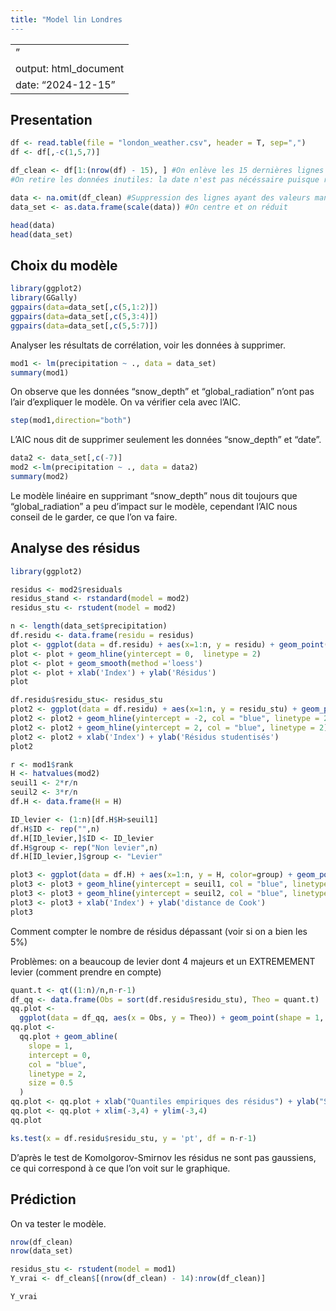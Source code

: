 ---
title: "Model lin Londres
---

---
"
output: html_document
date: "2024-12-15"
---

## Presentation

```{r}
df <- read.table(file = "london_weather.csv", header = T, sep=",")
df <- df[,-c(1,5,7)]

df_clean <- df[1:(nrow(df) - 15), ] #On enlève les 15 dernières lignes qu'on réserve pour la prédiction
#On retire les données inutiles: la date n'est pas nécéssaire puisque reflétée par autres paramètres (sunshine, mean_temp etc), et on garde seulement la température moyenne au lieu des 3 données.

data <- na.omit(df_clean) #Suppression des lignes ayant des valeurs manquantes
data_set <- as.data.frame(scale(data)) #On centre et on réduit

head(data)
head(data_set)
```

## Choix du modèle

```{r}
library(ggplot2)
library(GGally)
ggpairs(data=data_set[,c(5,1:2)])
ggpairs(data=data_set[,c(5,3:4)])
ggpairs(data=data_set[,c(5,5:7)])
```
Analyser les résultats de corrélation, voir les données à supprimer.

```{r}
mod1 <- lm(precipitation ~ ., data = data_set)
summary(mod1)
```

On observe que les données "snow_depth" et "global_radiation" n'ont pas l'air d'expliquer le modèle. On va vérifier cela avec l'AIC.

```{r}
step(mod1,direction="both")
```

L'AIC nous dit de supprimer seulement les données "snow_depth" et "date".

```{r}
data2 <- data_set[,c(-7)]
mod2 <-lm(precipitation ~ ., data = data2)
summary(mod2)
```

Le modèle linéaire en supprimant "snow_depth" nous dit toujours que "global_radiation" a peu d'impact sur le modèle, cependant l'AIC nous conseil de le garder, ce que l'on va faire.

## Analyse des résidus

```{r}
library(ggplot2)

residus <- mod2$residuals
residus_stand <- rstandard(model = mod2)
residus_stu <- rstudent(model = mod2)

n <- length(data_set$precipitation)
df.residu <- data.frame(residu = residus)
plot <- ggplot(data = df.residu) + aes(x=1:n, y = residu) + geom_point()
plot <- plot + geom_hline(yintercept = 0,  linetype = 2)
plot <- plot + geom_smooth(method ='loess')
plot <- plot + xlab('Index') + ylab('Résidus')
plot

df.residu$residu_stu<- residus_stu
plot2 <- ggplot(data = df.residu) + aes(x=1:n, y = residu_stu) + geom_point()
plot2 <- plot2 + geom_hline(yintercept = -2, col = "blue", linetype = 2)
plot2 <- plot2 + geom_hline(yintercept = 2, col = "blue", linetype = 2)
plot2 <- plot2 + xlab('Index') + ylab('Résidus studentisés')
plot2

r <- mod1$rank
H <- hatvalues(mod2)
seuil1 <- 2*r/n
seuil2 <- 3*r/n
df.H <- data.frame(H = H)

ID_levier <- (1:n)[df.H$H>seuil1]
df.H$ID <- rep("",n)
df.H[ID_levier,]$ID <- ID_levier
df.H$group <- rep("Non levier",n)
df.H[ID_levier,]$group <- "Levier"

plot3 <- ggplot(data = df.H) + aes(x=1:n, y = H, color=group) + geom_point()
plot3 <- plot3 + geom_hline(yintercept = seuil1, col = "blue", linetype = 2)
plot3 <- plot3 + geom_hline(yintercept = seuil2, col = "blue", linetype = 3)
plot3 <- plot3 + xlab('Index') + ylab('distance de Cook')
plot3
```

Comment compter le nombre de résidus dépassant (voir si on a bien les 5%)

Problèmes: on a beaucoup de levier dont 4 majeurs et un EXTREMEMENT levier (comment prendre en compte)

```{r}
quant.t <- qt((1:n)/n,n-r-1)
df_qq <- data.frame(Obs = sort(df.residu$residu_stu), Theo = quant.t)
qq.plot <-
  ggplot(data = df_qq, aes(x = Obs, y = Theo)) + geom_point(shape = 1, size = 2.5)
qq.plot <-
  qq.plot + geom_abline(
    slope = 1,
    intercept = 0,
    col = "blue",
    linetype = 2,
    size = 0.5
  )
qq.plot <- qq.plot + xlab("Quantiles empiriques des résidus") + ylab("Student T(n-r-1)")
qq.plot <- qq.plot + xlim(-3,4) + ylim(-3,4)
qq.plot
```

```{r}
ks.test(x = df.residu$residu_stu, y = 'pt', df = n-r-1)
```

D'après le test de Komolgorov-Smirnov les résidus ne sont pas gaussiens, ce qui correspond à ce que l'on voit sur le graphique.

## Prédiction

On va tester le modèle.

```{r}
nrow(df_clean)
nrow(data_set)
```

```{r}
residus_stu <- rstudent(model = mod1)
Y_vrai <- df_clean$[(nrow(df_clean) - 14):nrow(df_clean)]

Y_vrai
```
